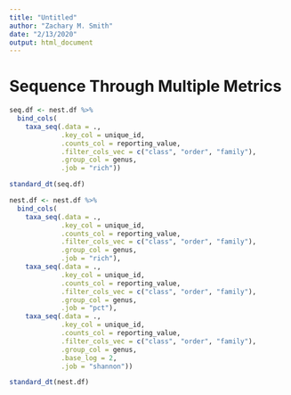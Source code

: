 ```yaml
---
title: "Untitled"
author: "Zachary M. Smith"
date: "2/13/2020"
output: html_document
---
```


# Sequence Through Multiple Metrics

```r
seq.df <- nest.df %>% 
  bind_cols(
    taxa_seq(.data = .,
             .key_col = unique_id,
             .counts_col = reporting_value,
             .filter_cols_vec = c("class", "order", "family"),
             .group_col = genus,
             .job = "rich"))
```


```r
standard_dt(seq.df)
```


```r
nest.df <- nest.df %>% 
  bind_cols(
    taxa_seq(.data = .,
             .key_col = unique_id,
             .counts_col = reporting_value,
             .filter_cols_vec = c("class", "order", "family"),
             .group_col = genus,
             .job = "rich"),
    taxa_seq(.data = .,
             .key_col = unique_id,
             .counts_col = reporting_value,
             .filter_cols_vec = c("class", "order", "family"),
             .group_col = genus,
             .job = "pct"),
    taxa_seq(.data = .,
             .key_col = unique_id,
             .counts_col = reporting_value,
             .filter_cols_vec = c("class", "order", "family"),
             .group_col = genus,
             .base_log = 2,
             .job = "shannon"))
```


```r
standard_dt(nest.df)
```
